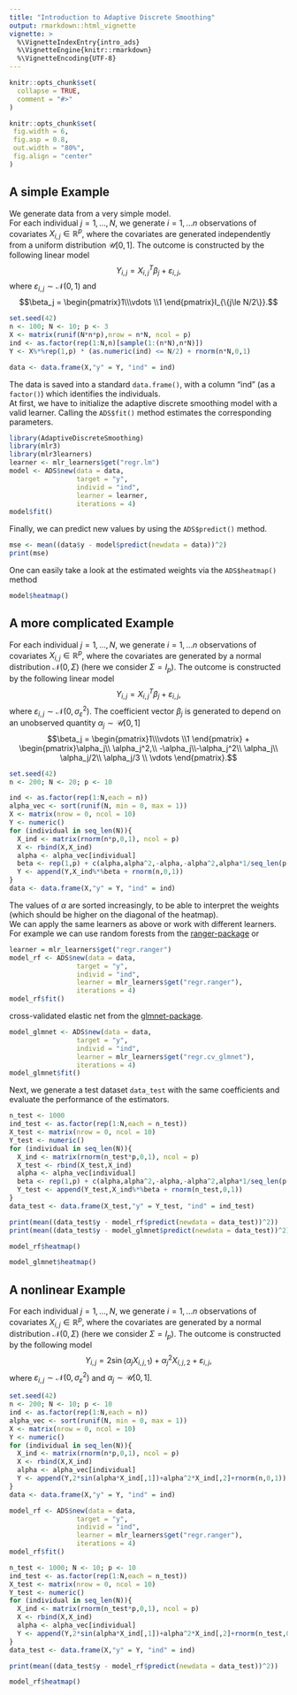 ```yaml
---
title: "Introduction to Adaptive Discrete Smoothing"
output: rmarkdown::html_vignette
vignette: >
  %\VignetteIndexEntry{intro_ads}
  %\VignetteEngine{knitr::rmarkdown}
  %\VignetteEncoding{UTF-8}
---
```


```r
knitr::opts_chunk$set(
  collapse = TRUE,
  comment = "#>"
)

knitr::opts_chunk$set(
 fig.width = 6,
 fig.asp = 0.8,
 out.width = "80%",
 fig.align = "center"
)
```

## A simple Example
We generate data from a very simple model.\
For each individual $j = 1,\dots, N$, we generate $i = 1,\dots n$ observations of covariates $X_{i,j} \in \mathbb{R}^p$, where the covariates are generated independently from a uniform distribution $\mathcal{U}[0,1]$.
The outcome is constructed by the following linear model
$$Y_{i,j} = X_{i,j}^T\beta_j +\varepsilon_{i,j},$$
where $\varepsilon_{i,j} \sim \mathcal{N}(0,1)$ and
$$\beta_j = 
\begin{pmatrix}1\\\vdots \\1 \end{pmatrix}I_{\{j\le N/2\}}.$$

```r
set.seed(42)
n <- 100; N <- 10; p <- 3
X <- matrix(runif(N*n*p),nrow = n*N, ncol = p)
ind <- as.factor(rep(1:N,n)[sample(1:(n*N),n*N)])
Y <- X%*%rep(1,p) * (as.numeric(ind) <= N/2) + rnorm(n*N,0,1)

data <- data.frame(X,"y" = Y, "ind" = ind)
```
The data is saved into a standard `data.frame()`, with a column "ind" (as a `factor()`) which identifies the individuals.\
At first, we have to initialize the adaptive discrete smoothing model with a valid learner. Calling the `ADS$fit()` method estimates the corresponding parameters.
```r
library(AdaptiveDiscreteSmoothing)
library(mlr3)
library(mlr3learners)
learner <- mlr_learners$get("regr.lm")
model <- ADS$new(data = data,
                 target = "y",
                 individ = "ind",
                 learner = learner,
                 iterations = 4)
model$fit()
```
Finally, we can predict new values by using the `ADS$predict()` method.
```r
mse <- mean((data$y - model$predict(newdata = data))^2)
print(mse)
```
One can easily take a look at the estimated weights via the `ADS$heatmap()` method
```r
model$heatmap()
```

## A more complicated Example

For each individual $j = 1,\dots, N$, we generate $i = 1,\dots n$ observations of covariates $X_{i,j} \in \mathbb{R}^p$, where the covariates are generated by a normal distribution $\mathcal{N}(0,\Sigma)$ (here we consider $\Sigma = I_p$).
The outcome is constructed by the following linear model
$$Y_{i,j} = X_{i,j}^T\beta_j +\varepsilon_{i,j},$$
where $\varepsilon_{i,j} \sim \mathcal{N}(0,\sigma_\varepsilon^2)$. 
The coefficient vector $\beta_j$ is generated to depend on an unobserved quantity $\alpha_j \sim \mathcal{U}[0,1]$
$$\beta_j = 
\begin{pmatrix}1\\\vdots \\1 \end{pmatrix} + \begin{pmatrix}\alpha_j\\ \alpha_j^2,\\
-\alpha_j\\-\alpha_j^2\\ \alpha_j\\ \alpha_j/2\\ \alpha_j/3 \\ \vdots  \end{pmatrix}.$$

```r
set.seed(42)
n <- 200; N <- 20; p <- 10

ind <- as.factor(rep(1:N,each = n))
alpha_vec <- sort(runif(N, min = 0, max = 1))
X <- matrix(nrow = 0, ncol = 10)
Y <- numeric()
for (individual in seq_len(N)){
  X_ind <- matrix(rnorm(n*p,0,1), ncol = p)
  X <- rbind(X,X_ind)
  alpha <- alpha_vec[individual]
  beta <- rep(1,p) + c(alpha,alpha^2,-alpha,-alpha^2,alpha*1/seq_len(p-4)) 
  Y <- append(Y,X_ind%*%beta + rnorm(n,0,1))
}
data <- data.frame(X,"y" = Y, "ind" = ind)
```
The values of $\alpha$ are sorted increasingly, to be able to interpret the weights (which should be higher on the diagonal of the heatmap).\
We can apply the same learners as above or work with different learners. For example we can use random forests from the [ranger-package](https://cran.r-project.org/web/packages/ranger/index.html) or
```r
learner = mlr_learners$get("regr.ranger")
model_rf <- ADS$new(data = data,
                 target = "y",
                 individ = "ind",
                 learner = mlr_learners$get("regr.ranger"),
                 iterations = 4)
model_rf$fit()
```
cross-validated elastic net from the [glmnet-package](https://cran.r-project.org/web/packages/glmnet/index.html).
```r
model_glmnet <- ADS$new(data = data,
                 target = "y",
                 individ = "ind",
                 learner = mlr_learners$get("regr.cv_glmnet"),
                 iterations = 4)
model_glmnet$fit()
```

Next, we generate a test dataset `data_test` with the same coefficients
and evaluate the performance of the estimators.

```r
n_test <- 1000
ind_test <- as.factor(rep(1:N,each = n_test))
X_test <- matrix(nrow = 0, ncol = 10)
Y_test <- numeric()
for (individual in seq_len(N)){
  X_ind <- matrix(rnorm(n_test*p,0,1), ncol = p)
  X_test <- rbind(X_test,X_ind)
  alpha <- alpha_vec[individual]
  beta <- rep(1,p) + c(alpha,alpha^2,-alpha,-alpha^2,alpha*1/seq_len(p-4)) 
  Y_test <- append(Y_test,X_ind%*%beta + rnorm(n_test,0,1))
}
data_test <- data.frame(X_test,"y" = Y_test, "ind" = ind_test)
```


```r
print(mean((data_test$y - model_rf$predict(newdata = data_test))^2))
print(mean((data_test$y - model_glmnet$predict(newdata = data_test))^2))
```

```r
model_rf$heatmap()
```
```r
model_glmnet$heatmap()
```

## A nonlinear Example

For each individual $j = 1,\dots, N$, we generate $i = 1,\dots n$ observations of covariates $X_{i,j} \in \mathbb{R}^p$, where the covariates are generated by a normal distribution $\mathcal{N}(0,\Sigma)$ (here we consider $\Sigma = I_p$).
The outcome is constructed by the following model
$$Y_{i,j} = 2\sin(\alpha_jX_{i,j,1}) + \alpha_j^2 X_{i,j,2} + \varepsilon_{i,j},$$
where $\varepsilon_{i,j} \sim \mathcal{N}(0,\sigma_\varepsilon^2)$ and $\alpha_j \sim \mathcal{U}[0,1]$.

```r
set.seed(42)
n <- 200; N <- 10; p <- 10
ind <- as.factor(rep(1:N,each = n))
alpha_vec <- sort(runif(N, min = 0, max = 1))
X <- matrix(nrow = 0, ncol = 10)
Y <- numeric()
for (individual in seq_len(N)){
  X_ind <- matrix(rnorm(n*p,0,1), ncol = p)
  X <- rbind(X,X_ind)
  alpha <- alpha_vec[individual]
  Y <- append(Y,2*sin(alpha*X_ind[,1])+alpha^2*X_ind[,2]+rnorm(n,0,1))
}
data <- data.frame(X,"y" = Y, "ind" = ind)
```

```r
model_rf <- ADS$new(data = data,
                 target = "y",
                 individ = "ind",
                 learner = mlr_learners$get("regr.ranger"),
                 iterations = 4)
model_rf$fit()
```

```r
n_test <- 1000; N <- 10; p <- 10
ind_test <- as.factor(rep(1:N,each = n_test))
X_test <- matrix(nrow = 0, ncol = 10)
Y_test <- numeric()
for (individual in seq_len(N)){
  X_ind <- matrix(rnorm(n_test*p,0,1), ncol = p)
  X <- rbind(X,X_ind)
  alpha <- alpha_vec[individual]
  Y <- append(Y,2*sin(alpha*X_ind[,1])+alpha^2*X_ind[,2]+rnorm(n_test,0,1))
}
data_test <- data.frame(X,"y" = Y, "ind" = ind)
```

```r
print(mean((data_test$y - model_rf$predict(newdata = data_test))^2))
```

```r
model_rf$heatmap()
```
